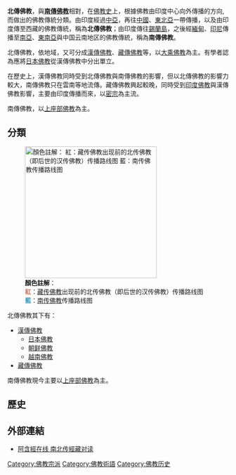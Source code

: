 {{佛教}}

'''北傳佛教'''，與'''[[上座部佛教|南傳佛教]]'''相對，在[[佛教史|佛教史]]上，根據佛教由印度中心向外傳播的方向,而做出的佛教傳統分類。由印度經過[[中亞|中亞]]，再往[[中國|中國]]、[[東北亞|東北亞]]一帶傳播，以及由印度傳至西藏的佛教傳統，稱為'''北傳佛教'''；由印度傳往[[斯里兰卡岛|錫蘭島]]，之後經[[緬甸|緬甸]]、[[印尼|印尼]]傳播至[[南亞|南亞]]、[[東南亞|東南亞]]與中国云南地区的佛教傳統，稱為'''南傳佛教'''。

北傳佛教，依地域，又可分成[[汉传佛教|漢傳佛教]]、[[藏傳佛教|藏傳佛教]]等，以[[大乘佛教|大乘佛教]]為主。有學者認為應將[[日本佛教|日本佛教]]從漢傳佛教中分出單立。

在歷史上，漢傳佛教同時受到北傳佛教與南傳佛教的影響，但以北傳佛教的影響力較大，南傳佛教只在雲南等地流傳。藏傳佛教興起較晚，同時受到[[印度佛教|印度佛教]]與漢傳佛教影響，主要由印度傳播而來，以[[密宗|密宗]]為主流。

南傳佛教，以[[上座部佛教|上座部佛教]]為主。

==分類==
[[File:MahayanaMapchinese.GIF|thumb|right|300px|'''顏色註解'''：<br />
<font color="#cc7662">'''紅'''</font>：[[藏傳佛教|藏传佛教]]出现前的北传佛教（即后世的汉传佛教）传播路线图<br />
<font color="#3f9bbb">'''藍'''</font>：[[上座部佛教|南传佛教]]传播路线图]]

北傳佛教其下有：

*[[汉传佛教|漢傳佛教]]
**[[日本佛教|日本佛教]]
**[[朝鲜佛教|朝鲜佛教]]
**[[越南佛教|越南佛教]]
*[[藏傳佛教|藏傳佛教]]

南傳佛教現今主要以[[上座部佛教|上座部佛教]]為主。

==歷史==
[[Category:佛教宗派|Category:佛教宗派]]
[[Category:佛教術語|Category:佛教術語]]
[[Category:佛教历史|Category:佛教历史]]

== 外部連結 ==
* [https://web.archive.org/web/20200401182225/http://www.ahanjing.top/ 阿含經在线 南北传經藏对读]